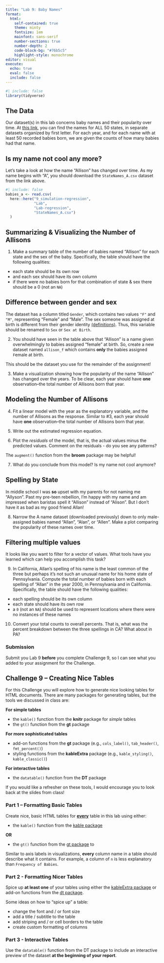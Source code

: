 ```yaml
---
title: "Lab 9: Baby Names"
format: 
  html: 
    self-contained: true
    theme: minty
    fontsize: 1em
    mainfont: sans-serif
    number-sections: true
    number-depth: 2
    code-block-bg: "#76b5c5"
    highlight-style: monochrome
editor: visual
execute: 
  echo: true
  eval: false
  include: false
---
```


```r
#| include: false
library(tidyverse)
```

## The Data

Our dataset(s) in this lab concerns baby names and their popularity over time. At [this link](https://www.dropbox.com/sh/czm61yzmvzl6xfb/AABEFdpy02aNRhZ_vcxrVAQSa?dl=0), you can find the names for ALL 50 states, in separate datasets organized by first letter. For each year, and for each name with at least 50 recorded babies born, we are given the counts of how many babies had that name.

## Is my name not cool any more?

Let's take a look at how the name "Allison" has changed over time. As my name begins with "A", you should download the `StateNames_A.csv` dataset from the link above.

```r
#| include: false
babies_a <- read.csv(
  here::here("9_simulation-regression",
             "Lab",
             "Lab-regression",
             "StateNames_A.csv")
  )
```

## Summarizing & Visualizing the Number of Allisons

1.  Make a summary table of the number of babies named "Allison" for each state and the sex of the baby. Specifically, the table should have the following qualities:

-   each state should be its own row
-   and each sex should have its own column
-   if there were no babies born for that combination of state & sex there should be a 0 (not an `NA`)

::: callout-note
# Difference between gender and sex

The dataset has a column titled `Gender`, which contains two values `"F"` and `"M"`, representing "Female" and "Male". The sex someone was assigned at birth is different from their gender identity [(definitions)](https://www.plannedparenthood.org/learn/gender-identity/sex-gender-identity). Thus, this variable should be renamed to `Sex` or `Sex at Birth`.
:::

2.  You should have seen in the table above that "Allison" is a name given overwhelmingly to babies assigned "female" at birth. So, create a new dataset named `allison_f` which contains **only** the babies assigned `F`emale at birth.

::: callout-caution
This should be the dataset you use for the remainder of the assignment!
:::

3.  Make a visualization showing how the popularity of the name "Allison" has changed over the years. To be clear, each year should have **one** observation--the total number of Allisons born that year.

## Modeling the Number of Allisons

4.  Fit a linear model with the year as the explanatory variable, and the number of Allisons as the response. Similar to #3, each year should have **one** observation--the total number of Allisons born that year.

5.  Write out the estimated regression equation.

6.  Plot the *residuals* of the model, that is, the actual values minus the predicted values. Comment on the residuals - do you see any patterns?

::: callout-tip
The `augment()` function from the **broom** package may be helpful!
:::

7.  What do you conclude from this model? Is my name not cool anymore?

## Spelling by State

In middle school I was **so** upset with my parents for not naming me "Allyson". Past my pre-teen rebellion, I'm happy with my name and am impressed when baristas spell it "Allison" instead of "Alison". But I don't have it as bad as my good friend Allan!

8.  Narrow the A name dataset (downloaded previously) down to only male-assigned babies named "Allan", "Alan", or "Allen". Make a plot comparing the popularity of these names over time.

::: callout-tip
# Filtering multiple values

It looks like you want to filter for a vector of values. What tools have you learned which can help you accomplish this task?
:::

9.  In California, Allan's spelling of his name is the least common of the three but perhaps it's not such an unusual name for his home state of Pennsylvania. Compute the total number of babies born with each spelling of "Allan" in the year 2000, in Pennsylvania and in California. Specifically, the table should have the following qualities:

-   each spelling should be its own column
-   each state should have its own row
-   a `0` (not an `NA`) should be used to represent locations where there were no instances of these names

10. Convert your total counts to overall percents. That is, what was the percent breakdown between the three spellings in CA? What about in PA?

### Submission

Submit you Lab 9 **before** you complete Challenge 9, so I can see what you added to your assignment for the Challenge.

## Challenge 9 -- Creating Nice Tables

For this Challenge you will explore how to generate nice looking tables for HTML documents. There are many packages for generating tables, but the tools we discussed in class are:

**For simple tables**

- the `kable()` function from the **knitr** package for *simple* tables
- the `gt()` function from the **gt** package

**For more sophisticated tables**

- add-on functions from the **gt** package (e.g., `cols_label()`, `tab_header()`, `fmt_percent()`)
- styling functions from the **kableExtra** package (e.g., `kable_styling()`, `kable_classic()`)

**For interactive tables**

- the `datatable()` function from the **DT** package

If you would like a refresher on these tools, I would encourage you to look back at the slides from class!

### Part 1 -- Formatting Basic Tables

Create nice, basic HTML tables for [**every**]{.underline} table in this lab using either:

- the `kable()` function from the [kable package](https://bookdown.org/yihui/rmarkdown-cookbook/kable.html) 

**OR**

- the `gt()` function from the [gt package](https://gt.rstudio.com/index.html) to 

::: {.callout-caution}
Similar to axis labels in visualizations, **every** column name in a table should describe what it contains. For example, a column of `n` is less explanatory than `Frequency of Babies`.
:::

### Part 2 - Formatting Nicer Tables

Spice up **at least one** of your tables using either the [kableExtra package](https://bookdown.org/yihui/rmarkdown-cookbook/kableextra.html) or add-on functions from the [dt package](https://gt.rstudio.com/). 

Some ideas on how to "spice up" a table:

- change the font and / or font size
- add a title / subtitle to the table
- add striping and / or cell borders to the table
- create custom formatting of columns


### Part 3 - Interactive Tables

Use the `datatable()` function from the DT package to include an interactive preview of the dataset **at the beginning of your report**.